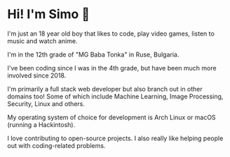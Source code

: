 # Hi! I'm Simo 👋

I'm just an 18 year old boy that likes to code, play video games, listen to music and watch anime.

I'm in the 12th grade of "MG Baba Tonka" in Ruse, Bulgaria.

I've been coding since I was in the 4th grade, but have been much more involved since 2018.

I'm primarily a full stack web developer but also branch out in other domains too! Some of which include Machine Learning, Image Processing, Security, Linux and others.

My operating system of choice for development is Arch Linux or macOS (running a Hackintosh).

I love contributing to open-source projects. I also really like helping people out with coding-related problems.
